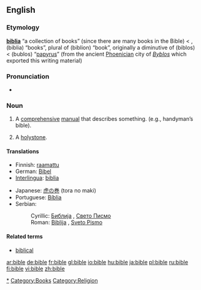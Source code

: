 {{see|Bible}}
{{wikipedia|Bible}}
==English==

===Etymology===
{{L.}} '''[[biblia]]''' “a collection of books” (since there are many books in the Bible) < {{AGr.}} '''{{polytonic|[[βιβλία]]}}''', (biblia) “books”, plural of '''{{polytonic|[[βιβλίον]]}}''' (biblion) “book”, originally a diminutive of '''{{polytonic|[[βίβλος]]}}''' (biblos) < '''{{polytonic|[[βύβλος]]}}''' (bublos) “[[papyrus]]” (from the ancient [[Phoenicia]]n city of ''[[Byblos]]'' which exported this writing material)

===Pronunciation===
*{{IPA|/'baɪbəl/}}
*:{{rhymes|aɪbəl}}

===Noun===
{{en-noun}}

# A [[comprehensive]] [[manual]] that describes something. (e.g., handyman’s bible).
# {{nautical}} A [[holystone]].

====Translations====
{{trans-top|comprehensive manual}}
*Finnish: [[raamattu]]
*German: [[Bibel]] {{f}}
*[[Interlingua]]: [[biblia]]
{{trans-mid}}
*Japanese: [[虎の巻]] (tora no maki)
*Portuguese: [[Bíblia]] {{f}}
*Serbian:
*:Cyrillic: [[Библија]] {{f}}, [[Свето Писмо]] {{n}}
*:Roman: [[Biblija]] {{f}}, [[Sveto Pismo]] {{n}}
{{trans-bottom}}

====Related terms====
*[[biblical]]

[[Category:Bible|*]]
[[Category:Books]]
[[Category:Religion]]

[[ar:bible]]
[[de:bible]]
[[fr:bible]]
[[gl:bible]]
[[io:bible]]
[[hu:bible]]
[[ja:bible]]
[[pl:bible]]
[[ru:bible]]
[[fi:bible]]
[[vi:bible]]
[[zh:bible]]